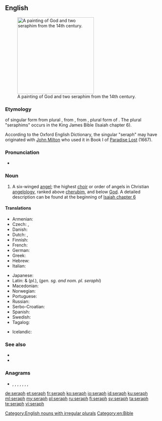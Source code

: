 {{also|Seraph}}
==English==
{{wikipedia|seraph}}
[[File:Seraphim - Petites Heures de Jean de Berry.jpg|thumb|250px|upright|A painting of God and two seraphim from the 14th century.]]

===Etymology===
{{back-form| lang=en}} of singular form from plural {{m|en|seraphim}}, from {{etyl|la|en}} {{m|la|seraphim}}, from {{etyl|he|en}} {{m|he|שרפים|tr=serafim|sc=Hebr}}, plural form of {{m|he|שרף|tr=saraf|sc=Hebr}}. The plural "seraphims" occurs in the King James Bible (Isaiah chapter 6).

According to the Oxford English Dictionary, the singular "seraph" may have originated with [[w:John Milton|John Milton]] who used it in Book I of [[w:Paradise Lost|Paradise Lost]] (1667).

===Pronunciation===
* {{IPA|/ˈseɹəf/|lang=en}}

===Noun===
{{en-noun|seraphs|seraphim|seraphims}}

# {{lb|en|biblical}} A six-winged [[angel]]; the highest [[choir]] or order of angels in Christian [[angelology]], ranked above [[cherub]]im, and below [[God]]. A detailed description can be found at the beginning of [http://en.wikisource.org/wiki/Bible_%28World_English%29/Isaiah#Chapter_6 Isaiah chapter 6]

====Translations====
{{trans-top|highest order of angels}}
* Armenian: {{t|hy|սերովբե}}
* Czech: {{t|cs|seraf|m}}, {{t+|cs|serafín|m}}
* Danish: {{t|da|seraf}}
* Dutch: {{t+|nl|seraf|m}}, {{t+|nl|serafijn|m}}
* Finnish: {{t+|fi|serafi}}
* French: {{t+|fr|séraphin|m}}
* German: {{t+|de|Seraph|m}}
* Greek: {{t+|el|σεραφείμ}}
* Hebrew: {{t+|he|שָׂרָף|m}}
* Italian: {{t+|it|serafino|m}}
{{trans-mid}}
* Japanese: {{t+|ja|熾天使|tr=shitenshi}}
* Latin: {{t|la|seraphim}} & {{t|la|seraphin}} (''pl.''), {{t|la|seraphus|m}} (''gen. sg. and nom. pl. seraphi'')
* Macedonian: {{t|mk|серафим|m|tr=sérafim}}
* Norwegian: {{t+|no|seraf}}
* Portuguese: {{t+|pt|serafim|m}}
* Russian: {{t+|ru|серафи́м|m}}
* Serbo-Croatian: {{t|sh|серафим|m|tr=serafim}}
* Spanish: {{t+|es|serafín}}
* Swedish: {{t+|sv|seraf}}
* Tagalog: {{t|tl|serapin}}
{{trans-bottom}}

{{checktrans-top}}
* Icelandic: {{t-check|is|seraf|m}}
{{trans-mid}}
{{trans-bottom}}

===See also===
* {{l|en|archangel}}
* {{l|en|cherub}}

===Anagrams===
* {{l|en|pasher}}, {{l|en|phaser}}, {{l|en|phrase}}, {{l|en|shaper}}, {{l|en|sharpe}}, {{l|en|Sherpa}}, {{l|en|sherpa}}, {{l|en|sphear}}

[[Category:English nouns with irregular plurals]]
[[Category:en:Bible]]

[[de:seraph]]
[[et:seraph]]
[[fr:seraph]]
[[ko:seraph]]
[[io:seraph]]
[[id:seraph]]
[[ku:seraph]]
[[ml:seraph]]
[[my:seraph]]
[[pl:seraph]]
[[ru:seraph]]
[[fi:seraph]]
[[sv:seraph]]
[[ta:seraph]]
[[te:seraph]]
[[vi:seraph]]